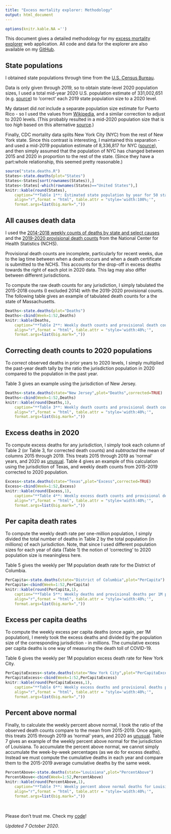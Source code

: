 ```yaml
---
title: "Excess mortality explorer: Methodology"
output: html_document
---
```


```r
options(knitr.kable.NA ='')
```

This document gives a detailed methodology for my [excess mortality explorer](https://liamrevell.github.io/excess-mortality-explorer.html) web application. All code and data for the explorer are also available on my [GitHub](https://github.com/liamrevell/CDC_COVID19_deaths).

## State populations

I obtained state populations through time from the [U.S. Census Bureau](https://www.census.gov/data/datasets/time-series/demo/popest/2010s-state-total.html).

Data is only given through 2019, so to obtain state-level 2020 population sizes, I used a total mid-year 2020 U.S. population estimate of 331,002,651 (e.g. [source](https://www.worldometers.info/world-population/us-population/)) to 'correct' each 2019 state population size to a 2020 level.

My dataset did *not* include a separate population size estimate for Puerto Rico - so I used the values from [Wikipedia](https://en.wikipedia.org/wiki/Demographics_of_Puerto_Rico), and a similar correction to adjust to 2020 levels. (This probably resulted in a mid-2020 population size that is too *high* based on this alternative [source](https://ns.worldometers.info/world-population/puerto-rico-population/).)

Finally, CDC mortality data splits New York City (NYC) from the rest of New York state. Since this contrast is interesting, I maintained this separation - and used a mid-2019 population estimate of 8,336,817 for NYC ([source](https://en.wikipedia.org/wiki/New_York_City)), and then simply assumed that the population of NYC has changed between 2015 and 2020 in proportion to the rest of the state. (Since they have a part:whole relationship, this seemed pretty reasonable.)

```r
source("state.deaths.R")
States<-state.deaths(plot="States")
States<-States[sort(rownames(States)),]
States<-States[-which(rownames(States)=="United States"),]
knitr::kable(round(States),
	caption="**Table 1**: Estimated state population by year for 50 states, D.C., and Puerto Rico. New York is divided into two jurisdictions: New York City and New York, excluding NYC.",
	align="r",format = "html", table.attr = "style='width:100%;'",
	format.args=list(big.mark=","))
```

## All causes death data

I used the [2014-2018 weekly counts of deaths by state and select causes](https://data.cdc.gov/NCHS/Weekly-Counts-of-Deaths-by-State-and-Select-Causes/3yf8-kanr) and the [2019-2020 provisional death counts](https://data.cdc.gov/NCHS/Weekly-Counts-of-Deaths-by-State-and-Select-Causes/muzy-jte6) from the National Center for Health Statistics (NCHS).

Provisional death counts are incomplete, particularly for recent weeks, due to the lag time between when a death occurs and when a death certificate is submitted to the NCHS. This accounts for the drop-off in excess deaths towards the right of each plot in 2020 data. This lag may also differ between different jurisdictions.

To compute the raw death counts for any jurisdiction, I simply tabulated the 2015-2018 counts (I excluded 2014) with the 2019-2020 provisional counts. The following table gives an example of tabulated death counts for a the state of Massachusetts.

```r
Deaths<-state.deaths(plot="Deaths")
Deaths<-cbind(Week=1:52,Deaths)
knitr::kable(Deaths,
	caption="**Table 2**: Weekly death counts and provisional death counts in Massachusetts according to the NCHS from 2015 through 2020.",
	align="r",format = "html", table.attr = "style='width:40%;'",
	format.args=list(big.mark=","))
```

## Correcting death counts to 2020 populations

To *correct* observed deaths in prior years to 2020 levels, I simply multiplied the past-year death tally by the ratio the jurisdiction population in 2020 compared to the population in the past year.

Table 3 gives an example using the jurisdiction of New Jersey.

```r
Deaths<-state.deaths(state="New Jersey",plot="Deaths",corrected=TRUE)
Deaths<-cbind(Week=1:52,Deaths)
knitr::kable(round(Deaths,1),
	caption="**Table 3**: Weekly death counts and provisional death counts in New Jersey, corrected to New Jersey 2020 estimated population.",
	align="r",format = "html", table.attr = "style='width:40%;'",
	format.args=list(big.mark=","))
```

## Excess deaths in 2020

To compute excess deaths for any jurisdiction, I simply took each column of Table 2 (or Table 3, for corrected death counts) and *subtracted* the mean of columns 2015 through 2019. This treats 2015 through 2019 as 'normal' years, and 2020 as [unusual](https://en.wikipedia.org/wiki/COVID-19_pandemic). Table 4 gives an example of this calculation using the jurisdiction of Texas, and weekly death counts from 2015-2019 corrected to 2020 population.

```r
Excess<-state.deaths(state="Texas",plot="Excess",corrected=TRUE)
Excess<-cbind(Week=1:52,Excess)
knitr::kable(round(Excess,1),
	caption="**Table 4**: Weekly excess death counts and provisional death counts in Texas, compared to 2015-2019 corrected death counts.",
	align="r",format = "html", table.attr = "style='width:40%;'",
	format.args=list(big.mark=","))
```

## Per capita death rates

To compute the weekly death rate per one-million population, I simply divided the total number of deaths in Table 2 by the total population (in millions) of each jurisdiction. Note, that since I used different population sizes for each year of data (Table 1) the notion of 'correcting' to 2020 population size is meaningless here.

Table 5 gives the weekly per 1M population death rate for the District of Columbia.

```r
PerCapita<-state.deaths(state="District of Columbia",plot="PerCapita")
PerCapita<-cbind(Week=1:52,PerCapita)
knitr::kable(round(PerCapita,1),
	caption="**Table 5**: Weekly deaths and provisional deaths per 1M population in the District of Columbia.",
	align="r",format = "html", table.attr = "style='width:40%;'",
	format.args=list(big.mark=","))
```

## Excess per capita deaths

To compute the weekly excess per capita deaths (once again, per 1M population), I merely took the excess deaths and divided by the population size of the corresponding jurisdiction - in millions. The cumulative excess per capita deaths is one way of measuring the death toll of COVID-19.

Table 6 gives the weekly per 1M population excess death rate for New York City.

```r
PerCapitaExcess<-state.deaths(state="New York City",plot="PerCapitaExcess")
PerCapitaExcess<-cbind(Week=1:52,PerCapitaExcess)
knitr::kable(round(PerCapitaExcess,1),
	caption="**Table 6**: Weekly excess deaths and provisional deaths per 1M population in New York City.",
	align="r",format = "html", table.attr = "style='width:40%;'",
	format.args=list(big.mark=","))
```

## Percent above normal

Finally, to calculate the weekly percent above normal, I took the ratio of the observed death counts compare to the mean from 2015-2019. Once again, this treats 2015 through 2019 as 'normal' years, and 2020 as [unusual](https://en.wikipedia.org/wiki/COVID-19_pandemic). Table 7 gives an example of the weekly percent above normal for the jurisdiction of Louisiana. To accumulate the percent above normal, we cannot simply accumulate the week-by-week percentages (as we do for excess deaths). Instead we must compute the cumulative deaths in each year and compare them to the 2015-2019 average cumulative deaths by the same week.

```r
PercentAbove<-state.deaths(state="Louisiana",plot="PercentAbove")
PercentAbove<-cbind(Week=1:52,PercentAbove)
knitr::kable(round(PercentAbove,1),
	caption="**Table 7**: Weekly percent above normal deaths for Louisiana.",
	align="r",format = "html", table.attr = "style='width:40%;'",
	format.args=list(big.mark=","))
```

<br>

Please don't trust me. Check my [code](https://github.com/liamrevell/CDC_COVID19_deaths/tree/master/state-deaths)!

*Updated 7 October 2020*.
